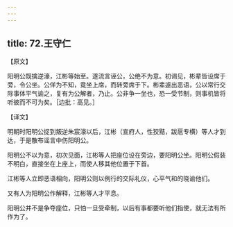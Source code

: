 ```yaml
---
---
---
```

title: 72.王守仁
---



【原文】

阳明公既擒逆濠，江彬等始至。遂流言诬公，公绝不为意。初谒见，彬辈皆设席于旁，令公坐。公佯为不知，竟坐上席，而转旁席于下。彬辈遽出恶语，公以常行交际事体平气谕之，复有为公解者，乃止。公非争一坐也，恐一受节制，则事机皆将听彼而不可为矣。［边批：高见。］

【译文】

明朝时阳明公捉到叛逆朱宸濠以后，江彬（宣府人，性狡黠，跋扈专横）等人才到达，于是散布谣言中伤阳明公。

阳明公不以为意，初次见面，江彬等人把座位设在旁边，要阳明公坐。阳明公假装不明白，直接坐在上座上，而使人移其他位置于下首。

江彬等人立即恶语相向，阳明公则以例行的交际礼仪，心平气和的晓谕他们。

又有人为阳明公作解释，江彬等人才平息。

阳明公并不是争夺座位，只怕一旦受牵制，以后有事都要听他们指使，就无法有所作为了。